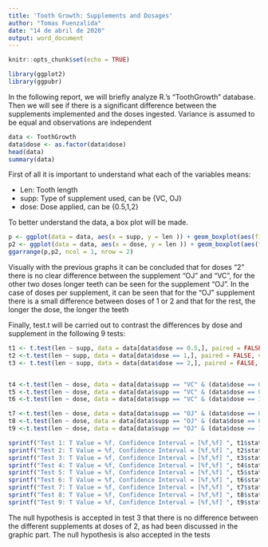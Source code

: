 ```yaml
---
title: 'Tooth Growth: Supplements and Dosages'
author: "Tomas Fuenzalida"
date: "14 de abril de 2020"
output: word_document
---
```


```r
knitr::opts_chunk$set(echo = TRUE)
```

```r
library(ggplot2)
library(ggpubr)
```


In the following report, we will briefly analyze R.'s "ToothGrowth" database. Then we will see if there is a significant difference between the supplements implemented and the doses ingested. Variance is assumed to be equal and observations are independent

```r
data <- ToothGrowth
data$dose <- as.factor(data$dose)
head(data)
summary(data)
```

First of all it is important to understand what each of the variables means:

- Len: Tooth length
- supp: Type of supplement used, can be {VC, OJ}
- dose: Dose applied, can be {0.5,1,2}

To better understand the data, a box plot will be made.

```r
p <- ggplot(data = data, aes(x = supp, y = len )) + geom_boxplot(aes(fill=supp)) +  facet_wrap( ~ dose, scales = "free")
p2 <- ggplot(data = data, aes(x = dose, y = len )) + geom_boxplot(aes(fill=dose)) +  facet_wrap( ~ supp, scales = "free")
ggarrange(p,p2, ncol = 1, nrow = 2)
```

Visually with the previous graphs it can be concluded that for doses "2" there is no clear difference between the supplement "OJ" and "VC", for the other two doses longer teeth can be seen for the supplement "OJ".
In the case of doses per supplement, it can be seen that for the "OJ" supplement there is a small difference between doses of 1 or 2 and that for the rest, the longer the dose, the longer the teeth

Finally, test.t will be carried out to contrast the differences by dose and supplement in the following 9 tests:

```r
t1 <- t.test(len ~ supp, data = data[data$dose == 0.5,], paired = FALSE, var.equal = TRUE)
t2 <-t.test(len ~ supp, data = data[data$dose == 1,], paired = FALSE, var.equal = TRUE)
t3 <- t.test(len ~ supp, data = data[data$dose == 2,], paired = FALSE, var.equal = TRUE)


t4 <-t.test(len ~ dose, data = data[data$supp == "VC" & (data$dose == 0.5 | data$dose == 1),], paired = FALSE, var.equal = TRUE)
t5 <-t.test(len ~ dose, data = data[data$supp == "VC" & (data$dose == 0.5 | data$dose == 2),], paired = FALSE, var.equal = TRUE)
t6 <-t.test(len ~ dose, data = data[data$supp == "VC" & (data$dose == 1 | data$dose == 2),], paired = FALSE, var.equal = TRUE)

t7 <-t.test(len ~ dose, data = data[data$supp == "OJ" & (data$dose == 0.5 | data$dose == 1),], paired = FALSE, var.equal = TRUE)
t8 <-t.test(len ~ dose, data = data[data$supp == "OJ" & (data$dose == 0.5 | data$dose == 2),], paired = FALSE, var.equal = TRUE)
t9 <-t.test(len ~ dose, data = data[data$supp == "OJ" & (data$dose == 1 | data$dose == 2),], paired = FALSE, var.equal = TRUE)
```

```r
sprintf("Test 1: T Value = %f, Confidence Interval = [%f,%f] ", t1$statistic,t1$conf.int[1],t1$conf.int[2])
sprintf("Test 2: T Value = %f, Confidence Interval = [%f,%f] ", t2$statistic,t2$conf.int[1],t2$conf.int[2])
sprintf("Test 3: T Value = %f, Confidence Interval = [%f,%f] ", t3$statistic,t3$conf.int[1],t3$conf.int[2])
sprintf("Test 4: T Value = %f, Confidence Interval = [%f,%f] ", t4$statistic,t4$conf.int[1],t4$conf.int[2])
sprintf("Test 5: T Value = %f, Confidence Interval = [%f,%f] ", t5$statistic,t5$conf.int[1],t5$conf.int[2])
sprintf("Test 6: T Value = %f, Confidence Interval = [%f,%f] ", t6$statistic,t6$conf.int[1],t6$conf.int[2])
sprintf("Test 7: T Value = %f, Confidence Interval = [%f,%f] ", t7$statistic,t7$conf.int[1],t7$conf.int[2])
sprintf("Test 8: T Value = %f, Confidence Interval = [%f,%f] ", t8$statistic,t8$conf.int[1],t8$conf.int[2])
sprintf("Test 9: T Value = %f, Confidence Interval = [%f,%f] ", t9$statistic,t9$conf.int[1],t9$conf.int[2])
```

The null hypothesis is accepted in test 3 that there is no difference between the different supplements at doses of 2, as had been discussed in the graphic part. The null hypothesis is also accepted in the tests
